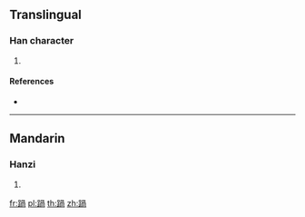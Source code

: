 {{character info/new}}
==Translingual==

===Han character===
{{Han char|rn=157|rad=足|as=09|sn=16|four=|canj=RMBBR}}

# {{defn|Han|sort=足09}}

====References====
* {{Han ref|kx=1229.350|dkj=37698|dj=1702.010|hdz=63723.030|uh=8E3B|ud=36411}}

----

==Mandarin==

===Hanzi===
{{cmn-hanzi|pin=[[guā]] ([[gua1]])|wg=kua<sup>1</sup>}}

# {{defn|lang=cmn|sort=足09}}

[[fr:踻]]
[[pl:踻]]
[[th:踻]]
[[zh:踻]]